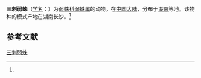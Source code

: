 {{expand|time=2013-09-21T12:57:27+00:00}}
{{Speciesbox
| name = 三刺弱蛛
| status = 
| status_system = 
| image = 
| genus = Leptoneta
| species = trispinosa
| authority = (Yin et Wang, 1984)<ref name='id12827'>{{cite web| url =http://www.bioinfo.cn/db05/BjdwSpecies.php?action=view&id=12827| title =三刺弱蛛| work =《中国动物物种编目数据库》| publisher =中国科学院微生物研究所| author =中国科学院动物研究所| accessdate =2009-04-28| deadurl =yes| archiveurl =https://web.archive.org/web/20160305062514/http://www.bioinfo.cn/db05/BjdwSpecies.php?action=view&id=12827| archivedate =2016-03-05}}</ref>
}}

'''三刺弱蛛'''（[[学名|学名]]：{{lang|la|''Leptoneta trispinosa''}}）为[[弱蛛科|弱蛛科]][[弱蛛属|弱蛛属]]的动物。在[[中国大陆|中国大陆]]，分布于[[湖南|湖南]]等地。该物种的模式产地在湖南长沙。<ref name='id12827'/>

== 参考文献 ==
{{reflist}}

{{Wikispecies|Leptoneta trispinosa}}
{{Taxonbar|from=Q2284870}}

[[Category:弱蛛属|三刺弱蛛]]


{{蜘蛛小作品}}